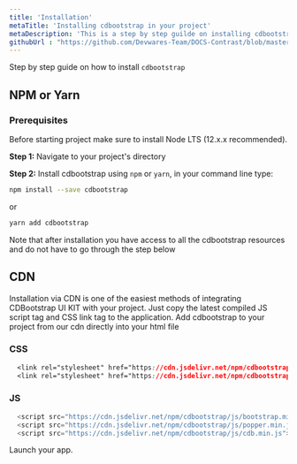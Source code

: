 ```yaml
---
title: 'Installation'
metaTitle: 'Installing cdbootstrap in your project'
metaDescription: 'This is a step by step guilde on installing cdbootstrap in your project'
githubUrl : "https://github.com/Devwares-Team/DOCS-Contrast/blob/master/content/contrast/javascript/Installation.mdx"
---
```


Step by step guide on how to install `cdbootstrap`

## NPM or Yarn

### Prerequisites

Before starting project make sure to install Node LTS (12.x.x recommended).

**Step 1:** Navigate to your project's directory

**Step 2:** Install cdbootstrap using `npm` or `yarn`, in your command line type:

```bash
npm install --save cdbootstrap
```
or
```bash
yarn add cdbootstrap
```

Note that after installation you have access to all the cdbootstrap resources and do not have to go through the step below

## CDN

Installation via CDN is one of the easiest methods of integrating CDBootstrap UI KIT with your project. Just copy the latest compiled JS script tag and CSS link tag to the application.
Add cdbootstrap to your project from our cdn directly into your html file

### CSS
```CSS
  <link rel="stylesheet" href="https://cdn.jsdelivr.net/npm/cdbootstrap/css/bootstrap.min.css"/>
  <link rel="stylesheet" href="https://cdn.jsdelivr.net/npm/cdbootstrap/css/cdb.min.css"/>
```

### JS

```js
  <script src="https://cdn.jsdelivr.net/npm/cdbootstrap/js/bootstrap.min.js"></script>
  <script src="https://cdn.jsdelivr.net/npm/cdbootstrap/js/popper.min.js"></script>
  <script src="https://cdn.jsdelivr.net/npm/cdbootstrap/js/cdb.min.js"></script>
```

Launch your app.